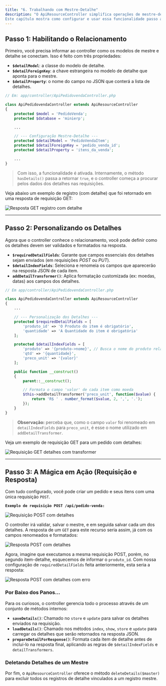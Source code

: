 ```yaml
---
title: "6. Trabalhando com Mestre-Detalhe"
description: "O ApiResourceController simplifica operações de mestre-detalhe, permitindo gerenciar um registro principal (o mestre) e seus registros relacionados (os detalhes) em uma única requisição. O caso de uso mais comum é um **Pedido de Venda** (mestre) e seus **Itens** (detalhes).
Este capítulo mostra como configurar e usar essa funcionalidade passo a passo."
---
```


## Passo 1: Habilitando o Relacionamento

Primeiro, você precisa informar ao controller como os modelos de mestre e detalhe se conectam. Isso é feito com três propriedades:

- **`$detailModel`**: a classe do modelo de detalhe.
- **`$detailForeignKey`**: a chave estrangeira no modelo de detalhe que aponta para o mestre.
- **`$detailProperty`**: o nome do campo no JSON que conterá a lista de detalhes.

```php
// Em: app/controller/ApiPedidovendaController.php

class ApiPedidovendaController extends ApiResourceController
{
    protected $model = 'PedidoVenda';
    protected $database = 'minierp';

    ...

    // --- Configuração Mestre-Detalhe ---
    protected $detailModel = 'PedidoVendaItem';
    protected $detailForeignKey = 'pedido_venda_id';
    protected $detailProperty = 'itens_da_venda';

    ...
}
```

> Com isso, a funcionalidade é ativada. Internamente, o método `hasDetails()` passa a retornar `true`, e o controller começa a procurar pelos dados dos detalhes nas requisições.

Veja abaixo um exemplo de registro (com detalhe) que foi retornado em uma resposta de requisição GET:

![Resposta GET registro com detalhe](https://monosnap.ai/image/3OMisOTQc9riXUeVYGGELWhNGP6RhG)

---

## Passo 2: Personalizando os Detalhes

Agora que o controller conhece o relacionamento, você pode definir como os detalhes devem ser validados e formatados na resposta.

- **`$requiredDetailFields`**: Garante que campos essenciais dos detalhes sejam enviados (em requisições _POST_ ou _PUT_).
- **`$detailIndexFields`**: Seleciona e renomeia os campos que aparecerão na resposta JSON de cada item.
- **`addDetailTransformer()`**: Aplica formatação customizada (ex: moedas, datas) aos campos dos detalhes.

```php
// Em app/controller/ApiPedidovendaController.php

class ApiPedidovendaController extends ApiResourceController
{
    ...

    // --- Personalização dos Detalhes ---
    protected $requiredDetailFields = [
        'produto_id' => 'O Produto do item é obrigatório',
        'quantidade' => 'A Quantidade do item é obrigatória'
    ];

    protected $detailIndexFields = [
        'produto' => '{produto->nome}', // Busca o nome do produto relacionado
        'qtd' => '{quantidade}',
        'preco_unit' => '{valor}'
    ];

    public function __construct()
    {
        parent::__construct();

        // Formata o campo 'valor' de cada item como moeda
        $this->addDetailTransformer('preco_unit', function($value) {
            return 'R$ ' . number_format($value, 2, ',', '.');
        });
    }
}
```

> **Observação:** perceba que, como o campo `valor` foi renomeado em `detailIndexFields` para `preco_unit`, é esse o nome utilizado em `addDetailTransformer`.

Veja um exemplo de requisição GET para um pedido com detalhes:

![Requisição GET detalhes com transformer](https://monosnap.ai/image/m5UUdiDnnkhYHc6VIqsSGxRBAgsZHo)

---

## Passo 3: A Mágica em Ação (Requisição e Resposta)

Com tudo configurado, você pode criar um pedido e seus itens com uma única requisição `POST`.

**`Exemplo de requisição POST /api/pedido-venda:`**

![Requisição POST com detalhes](https://monosnap.ai/image/l8iitL2CVOln78cDVd2Ms5LlrBfpaJ)

O controller irá validar, salvar o mestre, e em seguida salvar cada um dos detalhes. A resposta de um `GET` para este recurso seria assim, já com os campos renomeados e formatados:

![Resposta POST com detalhes](https://monosnap.ai/image/1Cyw1OzYDsxKz1dptifzDnJ8SHyoXJ)

Agora, imagine que executamos a mesma requisição POST, porém, no segundo item-detalhe, esquecemos de informar o `produto_id`. Com nossa configuração de `requiredDetailFields` feita anteriormente, esta seria a resposta:

![Resposta POST com detalhes com erro](https://monosnap.ai/image/jTiJnPHSa0js46L6ToLq0dD4rkoFcC)

### Por Baixo dos Panos...

Para os curiosos, o controller gerencia todo o processo através de um conjunto de métodos internos:

- **`saveDetails()`**: Chamado no `store` e `update` para salvar os detalhes enviados na requisição.
- **`loadDetails()`**: Chamado nos métodos `index`, `show`, `store` e `update` para carregar os detalhes que serão retornados na resposta JSON.
- **`prepareDetailForResponse()`**: Formata cada item de detalhe antes de incluí-lo na resposta final, aplicando as regras de `$detailIndexFields` e `detailTransformers`.

### Deletando Detalhes de um Mestre

Por fim, o `ApiResourceController` oferece o método `deleteDetails($master)` para excluir todos os registros de detalhe vinculados a um registro mestre.